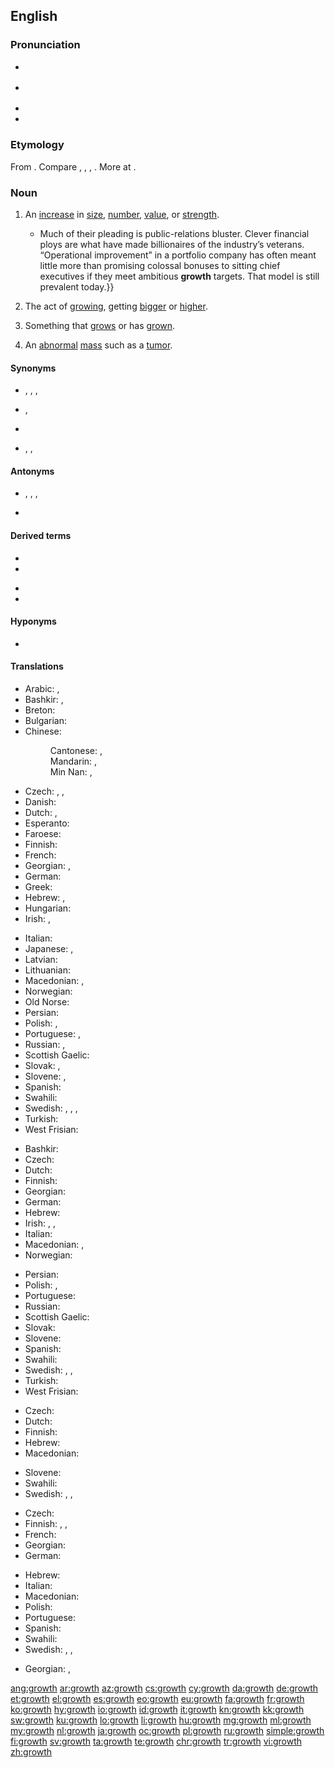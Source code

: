 ==English==
{{wikipedia}}

===Pronunciation===
* {{a|GenAm}} {{IPA|/ɡɹoʊθ/|lang=en}}
* {{a|RP}} {{IPA|/ɡɹəʊθ/|lang=en}}
* {{audio|en-us-growth.ogg|Audio (US)|lang=en}}
* {{rhymes|əʊθ|lang=en}}

===Etymology===
{{PIE root|en|gʰreh₁}}
From {{suffix|grow|th|lang=en}}. Compare {{cog|frr|greyde||growth, pasture}}, {{cog|fo|grøði}}, {{cog|da|grøde||fruits}}, {{cog|sv|gröda||crop, harvest}}. More at {{l|en|grow}}.

===Noun===
{{en-noun}}

# An [[increase]] in [[size]], [[number]], [[value]], or [[strength]].
#* {{quote-magazine|date=2013-06-22|volume=407|issue=8841|page=70|magazine={{w|The Economist}}
|title=[http://www.economist.com/news/finance-and-economics/21579879-buy-out-firm-really-does-focus-operational-improvements-engineers Engineers of a different kind]
|passage=Private-equity nabobs bristle at being dubbed mere financiers.{{...}}Much of their pleading is public-relations bluster. Clever financial ploys are what have made billionaires of the industry’s veterans. “Operational improvement” in a portfolio company has often meant little more than promising colossal bonuses to sitting chief executives if they meet ambitious '''growth''' targets. That model is still prevalent today.}}
#: {{ux|en|'''Growth''' was dampened by a softening of the global economy in 2001, but picked up in the subsequent years due to strong growth in China.}}
# {{label|en|biology}} The act of [[growing]], getting [[bigger]] or [[higher]].
# {{label|en|biology}} Something that [[grow]]s or has [[grown]].
# {{label|en|pathology}} An [[abnormal]] [[mass]] such as a [[tumor]].

====Synonyms====
* {{sense|increase in size}} {{l|en|enlargement}}, {{l|en|expansion}}, {{l|en|increase}}, {{l|en|increment}}
* {{sense|act of growing}} {{l|en|development}}, {{l|en|maturation}}
* {{sense|something that grows or has grown}} {{l|en|vegetation}}
* {{sense|pathology: abnormal mass such as a tumor}} {{l|en|outgrowth}}, {{l|en|cancer}}, {{l|en|mass}}

====Antonyms====
* {{sense|increase in size}} {{l|en|contraction}}, {{l|en|decrease}}, {{l|en|decrement}}, {{l|en|reduction}}
* {{sense|act of growing}} {{l|en|nondevelopment}}

====Derived terms====
{{rel-top|Terms derived from ''growth''}}
* {{l|en|growth spurt}}
* {{l|en|growth stock}}
{{rel-mid}}
* {{l|en|overgrowth}}
* {{l|en|undergrowth}}
{{rel-bottom}}

====Hyponyms====
* {{sense|pathology: abnormal mass such as a tumor}} {{l|en|tumor}}

====Translations====
{{trans-top|increase in size}}
* Arabic: {{t|ar|تَنْمِيَة|f}}, {{t|ar|نُمُو}}
* Bashkir: {{t|ba|ҙурайыу|sc=Cyrl}}, {{t|ba|үҫеш|sc=Cyrl}}
* Breton: {{t|br|kresk}}
* Bulgarian: {{t+|bg|расте́ж|m|sc=Cyrl}}
* Chinese:
*: Cantonese: {{t|yue|生長|sc=Hani}}, {{t|yue|生长|tr=sang1 zoeng2|sc=Hani}}
*: Mandarin: {{t+|cmn|生長|sc=Hani}}, {{t+|cmn|生长|tr=shēngzhǎng|sc=Hani}}
*: Min Nan: {{t+|nan|生長|sc=Hani}}, {{t|nan|生长|tr=sing-tióng|sc=Hani}}
* Czech: {{t+|cs|růst|m}}, {{t|cs|vzrůst|m}}, {{t|cs|nárůst|m}}
* Danish: {{t|da|vækst|c}}
* Dutch: {{t+|nl|groei}}, {{t+|nl|toename}}
* Esperanto: {{t|eo|kreskiĝo}}
* Faroese: {{t|fo|vøkstur|m}}
* Finnish: {{t+|fi|kasvu}}
* French: {{t+|fr|croissance|f}}
* Georgian: {{t|ka|ზრდა}}, {{t|ka|გაზრდა}}
* German: {{t+|de|Wachstum|n}}
* Greek: {{t+|el|ανάπτυξη|f}}
* Hebrew: {{t|he|גדילה|f|tr=gdilɑ|sc=Hebr}}, {{t|he|צמיחה|f|tr=tsmiḥɑ|sc=Hebr}}
* Hungarian: {{t+|hu|növekedés}}
* Irish: {{t|ga|forás|m}}, {{t|ga|fás|m}}
{{trans-mid}}
* Italian: {{t+|it|crescita|f}}
* Japanese: {{qualifier|animals, economy}}{{t+|ja|成長|tr=せいちょう, seichō|sc=Jpan}}, {{qualifier|plants}} {{t+|ja|生長|tr=せいちょう, seichō|sc=Jpan}}
* Latvian: {{t|lv|augšana|f}}
* Lithuanian: {{t+|lt|augimas|m}}
* Macedonian: {{t|mk|раст|m|sc=Cyrl}}, {{t|mk|развој|m|sc=Cyrl}} {{qualifier|development}}
* Norwegian: {{t|no|vekst|m}}
* Old Norse: {{t|non|vǫxtr}}
* Persian: {{t+|fa|رشد|tr=rošd|sc=fa-Arab}}
* Polish: {{t+|pl|wzrost|m-in}}, {{t+|pl|rozwój|m-in}}
* Portuguese: {{t+|pt|acréscimo|m}}, {{t+|pt|crescimento}}
* Russian: {{t+|ru|рост|m}}, {{t+|ru|разви́тие|n}} {{qualifier|development}}
* Scottish Gaelic: {{t|gd|fàs|m}}
* Slovak: {{t|sk|rast|m}}, {{t|sk|vzrast|m}}
* Slovene: {{t+|sl|rast|f}}, {{t|sl|porast|f}}
* Spanish: {{t+|es|crecimiento|m}}
* Swahili: {{t+|sw|ukuaji}}
* Swedish: {{t+|sv|stigande|n}}, {{t+|sv|tilltagande|n}}, {{t+|sv|tillväxt|c}}, {{t+|sv|utvidgning|c}}
* Turkish: {{t+|tr|büyüme}}
* West Frisian: {{t|fy|groei|c}} {{t|fy|oanwaaks|c}}
{{trans-bottom}}

{{trans-top|act of growing}}
* Bashkir: {{t|ba|үҫеш|sc=Cyrl}}
* Czech: {{t+|cs|růst|m}}
* Dutch: {{t+|nl|groei}}
* Finnish: {{t+|fi|kasvu}}
* Georgian: {{t|ka|ზრდა}}
* German: {{t+|de|Wachstum|n}}
* Hebrew: {{t|he|צמיחה|f|tr=tsmiḥɑ|sc=Hebr}}
* Irish: {{t|ga|breisiú|m}}, {{t|ga|forás|m}}, {{t|ga|fás|m}}
* Italian: {{t+|it|crescita|f}}
* Macedonian: {{t|mk|раст|m|sc=Cyrl}}, {{t|mk|растење|n|sc=Cyrl}}
* Norwegian: {{t|no|vekst}}
{{trans-mid}}
* Persian: {{t+|fa|رویش|tr=ruyeš|sc=fa-Arab}}
* Polish: {{t+|pl|rośnięcie|n}}, {{t+|pl|wzrastanie|n}} {{qualifier|literary}}
* Portuguese: {{t+|pt|crescimento|m}}
* Russian: {{t+|ru|рост|m}}
* Scottish Gaelic: {{t|gd|fàs|m}}
* Slovak: {{t|sk|rast|m}}
* Slovene: {{t+|sl|rast|f}}
* Spanish: {{t+|es|crecimiento|m}}
* Swahili: {{t+|sw|ukuaji}}
* Swedish: {{t+|sv|tillväxt|c}}, {{t+|sv|växt|c}}, {{t+|sv|utveckling|c}}
* Turkish: {{t+|tr|büyüme}}
* West Frisian: {{t|fy|groei|c}} {{t|fy|oanwaaks|c}}
{{trans-bottom}}

{{trans-top|something that grows or has grown}}
* Czech: {{t+|cs|porost|m}}
* Dutch: {{t+|nl|groei}}
* Finnish: {{t+|fi|kasvu}}
* Hebrew: {{t|he|צמחייה|f|tr=tsimḥiɑ|sc=Hebr}}
* Macedonian: {{t|mk|израсток|m|sc=Cyrl}}
{{trans-mid}}
* Slovene: {{t|sl|rastje|n}}
* Swahili: {{t+|sw|ukuaji}}
* Swedish: {{t+|sv|vegetation|c}}, {{t+|sv|växt|c}}, {{t+|sv|växtlighet|c}}
{{trans-bottom}}

{{trans-top|pathology: abnormal mass such as a tumor}}
* Czech: {{t|cs|bujení|n}}
* Finnish: {{t+|fi|kasvain}}, {{t|fi|kasvannainen}}, {{t+|fi|pesäke}}
* French: {{t+|fr|croissance|f}}
* Georgian: {{t-needed|ka}}
* German: {{t+|de|Geschwulst|f}}
{{trans-mid}}
* Hebrew: {{t|he|גידול|m|tr=gidul|sc=Hebr}}
* Italian: {{t+|it|crescita}}
* Macedonian: {{t|mk|израсток|m|sc=Cyrl}}
* Polish: {{t+|pl|narośl|f}}
* Portuguese: {{t+|pt|crescimento}}
* Spanish: {{t+|es|crecimiento}}
* Swahili: {{t+|sw|ukuaji}}
* Swedish: {{t+|sv|svulst|c}}, {{t+|sv|växt|c}}, {{t+|sv|utväxt|c}}
{{trans-bottom}}

{{ttbc-top}}
* Georgian: {{t-check|ka|ზრდა}}, {{t-check|ka|ნამატი}}
{{trans-mid}}
{{trans-bottom}}

[[ang:growth]]
[[ar:growth]]
[[az:growth]]
[[cs:growth]]
[[cy:growth]]
[[da:growth]]
[[de:growth]]
[[et:growth]]
[[el:growth]]
[[es:growth]]
[[eo:growth]]
[[eu:growth]]
[[fa:growth]]
[[fr:growth]]
[[ko:growth]]
[[hy:growth]]
[[io:growth]]
[[id:growth]]
[[it:growth]]
[[kn:growth]]
[[kk:growth]]
[[sw:growth]]
[[ku:growth]]
[[lo:growth]]
[[li:growth]]
[[hu:growth]]
[[mg:growth]]
[[ml:growth]]
[[my:growth]]
[[nl:growth]]
[[ja:growth]]
[[oc:growth]]
[[pl:growth]]
[[ru:growth]]
[[simple:growth]]
[[fi:growth]]
[[sv:growth]]
[[ta:growth]]
[[te:growth]]
[[chr:growth]]
[[tr:growth]]
[[vi:growth]]
[[zh:growth]]